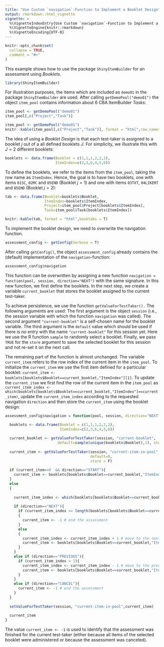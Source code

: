 ```yaml
---
title: "Use Custom `navigation`-Function to Implement a Booklet Design"
output: rmarkdown::html_vignette
vignette: >
  %\VignetteIndexEntry{Use Custom `navigation`-Function to Implement a Booklet Design}
  %\VignetteEngine{knitr::rmarkdown}
  %\VignetteEncoding{UTF-8}
---
```


```r
knitr::opts_chunk$set(
  collapse = TRUE,
  comment = "#>"
)
```

This example shows how to use the package `ShinyItemBuilder` for an assessment using *Booklets*. 

```r
library(ShinyItemBuilder)
```

For illustration purposes, the items which are included as `demo01` in the package `ShinyItemBuilder` are used. After calling `getDemoPool("demo01")` the object `item_pool` contains information about 6 CBA ItemBuilder *Tasks*:

```r
item_pool <- getDemoPool("demo01")
item_pool[,c("Project","Task")]
```

```r
item_pool <- getDemoPool("demo01")
knitr::kable(item_pool[,c("Project","Task")], format = "html",row.names = T,booktabs = T)
```

The idea of using a *Booklet Design* is that each test-taker is assigned to a booklet $j$ out of a all defined booklets $J$. For simplicity, we illustrate this with $J=2$ different booklets:

```r
booklets <- data.frame(Booklet = c(1,1,1,2,2,2),
                       ItemIndex=c(2,3,6,4,5,6))
```

To define the booklets, we refer to the items from the `item_pool`, taking the row name as `ItemIndex`. Hence, the goal is to have two booklets, one with items `01SC`, `02MC` and `05END` (Booklet $j=1$) and one with items  `03TXT`, `04LIKERT` and `05END` (Booklet $j=2$):

```r
tab <- data.frame(Booklet=booklets$Booklet,
                  ItemIndex=booklets$ItemIndex,
                  Project=item_pool$Project[booklets$ItemIndex],
                  Task=item_pool$Task[booklets$ItemIndex])

knitr::kable(tab, format = "html",booktabs = T)
```

To implement the booklet design, we need to overwrite the navigation function. 

```r
assessment_config <- getConfig(Verbose = T) 
```

After calling `getConfig()`, the object `assessment_config` already contains the (default) implementation of the `navigation`-function:

```r
assessment_config$navigation
```
This function can be overwritten by assigning a new function `navigation = function(pool, session, direction="NEXT")` with the same signature. In this new function, we first define the booklets. In the next step, we create a variable `current_booklet` that stores the booklet assigned to the current test-taker. 

To achieve persistence, we use the function `getValueForTestTaker().` The following arguments are used: The first argument is the object `session` (i.e., the session variable with which the function `navigation` was called). The second argument `"current-booklet"` is a self-chosen name for the booklet variable. The third argument is the `default` value which should be used if there is no entry with the name `"current-booklet"` for this session yet. Here we use the R function `sample` to randomly select a booklet. Finally, we pass `TRUE` for the `store` argument to save the selected booklet for this session and not re-set it on the next call. 

The remaining part of the function is almost unchanged. The variable `current_item` refers to the row index of the current item in the `item_pool`. To  initialize the `current_item` we use the first item defined for a particular booklet: `current_item <- booklets[booklets$Booklet==current_booklet,"ItemIndex"][1]`. To update the `current_item` we first find the row of the current item in the `item_pool` as `current_item_index <- which(booklets[booklets$Booklet==current_booklet,"ItemIndex"]==current_item)`, update the  `current_item_index` according to the requested navigation `direction` and then store the `current_item` using the booklet design: 

```r
assessment_config$navigation = function(pool, session, direction="NEXT"){

  booklets <- data.frame(Booklet = c(1,1,1,2,2,2),
                         ItemIndex=c(2,3,6,4,5,6))
  
  current_booklet <- getValueForTestTaker(session, "current-booklet", 
                        default=sample(unique(booklets$Booklet),1), store = T)
  
  current_item <- getValueForTestTaker(session, "current-item-in-pool", 
                                       default=0, 
                                       store = F)
  
  if (current_item==0  && direction=="START"){
    current_item <- booklets[booklets$Booklet==current_booklet,"ItemIndex"][1]
  }
  else
  {
    
    current_item_index <- which(booklets[booklets$Booklet==current_booklet,"ItemIndex"]==current_item)
    
    if (direction=="NEXT"){
      if (current_item_index >= length(booklets[booklets$Booklet==current_booklet,"ItemIndex"]))
      {
        current_item <- -1 # end the assessment
      }
      else
      {
        current_item_index <- current_item_index + 1 # move to the next item
        current_item <- booklets[booklets$Booklet==current_booklet,"ItemIndex"][current_item_index]
      }
    }
    else if (direction=="PREVIOUS"){
      if (current_item_index > 1){
        current_item_index <- current_item_index - 1 # move to the previous item
        current_item <- booklets[booklets$Booklet==current_booklet,"ItemIndex"][current_item_index]
      }
    }
    else if (direction=="CANCEL"){
      current_item <- -1 # end the assessment
    }
  }
  
  setValueForTestTaker(session, "current-item-in-pool",current_item)
  
  current_item
}

```

The value `current_item <- -1` is used to identify that the assessment was finished for the current test-taker (either because all items of the selected booklet were administered or because the assessment was canceled).
